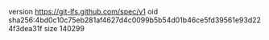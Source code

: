 version https://git-lfs.github.com/spec/v1
oid sha256:4bd0c10c75eb281af4627d4c0099b5b54d01b46ce5fd39561e93d224f3dea31f
size 140299
